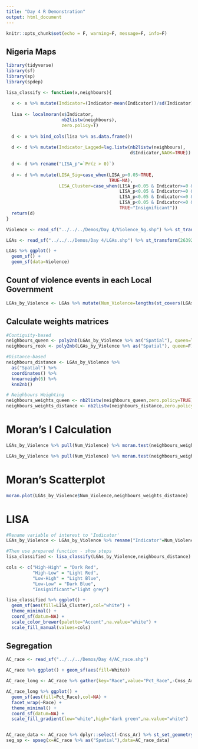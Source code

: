 ```yaml
---
title: "Day 4 R Demonstration"
output: html_document
---
```


```r
knitr::opts_chunk$set(echo = F, warning=F, message=F, info=F)
```

## Nigeria Maps

```r
library(tidyverse)
library(sf)
library(sp)
library(spdep)

lisa_classify <- function(x,neighbours){
  
  x <- x %>% mutate(Indicator=(Indicator-mean(Indicator))/sd(Indicator))
  
  lisa <- localmoran(x$Indicator,
                     nb2listw(neighbours),
                     zero.policy=T)
  
  d <- x %>% bind_cols(lisa %>% as.data.frame())
  
  d <- d %>% mutate(Indicator_Lagged=lag.listw(nb2listw(neighbours),
                                               d$Indicator,NAOK=TRUE))
  
  d <- d %>% rename("LISA_p"=`Pr(z > 0)`)
  
  d <- d %>% mutate(LISA_Sig=case_when(LISA_p<0.05~TRUE,
                                       TRUE~NA),
                    LISA_Cluster=case_when(LISA_p<0.05 & Indicator>=0 & Indicator_Lagged>=0~"High-High",
                                           LISA_p<0.05 & Indicator>=0 & Indicator_Lagged<=0~"High-Low",
                                           LISA_p<0.05 & Indicator<=0 & Indicator_Lagged>=0~"Low-High",
                                           LISA_p<0.05 & Indicator<=0 & Indicator_Lagged<=0~"Low-Low",
                                           TRUE~"Insignificant"))
  return(d)
}

```

```r
Violence <- read_sf("../../../Demos/Day 4/Violence_Ng.shp") %>% st_transform(26392)

LGAs <- read_sf("../../../Demos/Day 4/LGAs.shp") %>% st_transform(26392)

LGAs %>% ggplot() +
  geom_sf() +
  geom_sf(data=Violence)
```

## Count of violence events in each Local Government

```r
LGAs_by_Violence <- LGAs %>% mutate(Num_Violence=lengths(st_covers(LGAs,Violence)))
```

## Calculate weights matrices

```r
#Contiguity-based 
neighbours_queen <- poly2nb(LGAs_by_Violence %>% as("Spatial"), queen=T)
neighbours_rook <- poly2nb(LGAs_by_Violence %>% as("Spatial"), queen=F)

#Distance-based
neighbours_distance <- LGAs_by_Violence %>% 
  as("Spatial") %>% 
  coordinates() %>% 
  knearneigh(6) %>% 
  knn2nb()

# Neighbours Weighting
neighbours_weights_queen <- nb2listw(neighbours_queen,zero.policy=TRUE)
neighbours_weights_distance <- nb2listw(neighbours_distance,zero.policy=TRUE)

```

# Moran's I Calculation

```r
LGAs_by_Violence %>% pull(Num_Violence) %>% moran.test(neighbours_weights_distance)

LGAs_by_Violence %>% pull(Num_Violence) %>% moran.test(neighbours_weights_queen)
```

# Moran's Scatterplot

```r
moran.plot(LGAs_by_Violence$Num_Violence,neighbours_weights_distance)
```

# LISA

```r
#Rename variable of interest to 'Indicator'
LGAs_by_Violence <- LGAs_by_Violence %>% rename("Indicator"=Num_Violence)

#Then use prepared function - show steps
lisa_classified <- lisa_classify(LGAs_by_Violence,neighbours_distance)

cols <- c("High-High" = "Dark Red", 
          "High-Low" = "Light Red", 
          "Low-High" = "Light Blue", 
          "Low-Low" = "Dark Blue",
          "Insignificant"="light grey")

lisa_classified %>% ggplot() + 
  geom_sf(aes(fill=LISA_Cluster),col="white") + 
  theme_minimal() +
  coord_sf(datum=NA) +
  scale_color_brewer(palette="Accent",na.value="white") +
  scale_fill_manual(values=cols)

```

## Segregation

```r
AC_race <- read_sf("../../../Demos/Day 4/AC_race.shp")

AC_race %>% ggplot() + geom_sf(aes(fill=White))

AC_race_long <- AC_race %>% gather(key="Race",value="Pct_Race",-Cnss_Ar,-geometry)

AC_race_long %>% ggplot() + 
  geom_sf(aes(fill=Pct_Race),col=NA) + 
  facet_wrap(~Race) + 
  theme_minimal() +
  coord_sf(datum=NA) +
  scale_fill_gradient(low="white",high="dark green",na.value="white")


AC_race_data <- AC_race %>% dplyr::select(-Cnss_Ar) %>% st_set_geometry(NULL)
seg_sp <- spseg(x=AC_race %>% as("Spatial"),data=AC_race_data)

```

